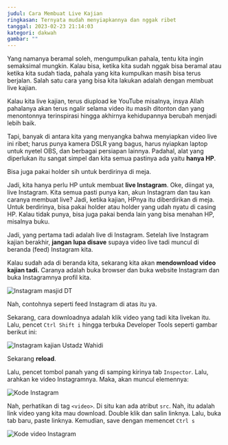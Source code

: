 ```yaml
---
judul: Cara Membuat Live Kajian
ringkasan: Ternyata mudah menyiapkannya dan nggak ribet
tanggal: 2023-02-23 21:14:03
kategori: dakwah
gambar: ""
---
```


Yang namanya beramal soleh, mengumpulkan pahala, tentu kita ingin semaksimal mungkin. Kalau bisa, ketika kita sudah nggak bisa beramal atau ketika kita sudah tiada, pahala yang kita kumpulkan masih bisa terus berjalan. Salah satu cara yang bisa kita lakukan adalah dengan membuat live kajian.

Kalau kita live kajian, terus diupload ke YouTube misalnya, insya Allah pahalanya akan terus ngalir selama video itu masih ditonton dan yang menontonnya terinspirasi hingga akhirnya kehidupannya berubah menjadi lebih baik.

Tapi, banyak di antara kita yang menyangka bahwa menyiapkan video live ini ribet; harus punya kamera DSLR yang bagus, harus nyiapkan laptop untuk nyetel OBS, dan berbagai persiapan lainnya. Padahal, alat yang diperlukan itu sangat simpel dan kita semua pastinya ada yaitu **hanya HP**.

Bisa juga pakai holder sih untuk berdirinya di meja.

Jadi, kita hanya perlu HP untuk membuat **live Instagram**. Oke, diingat ya, live Instagram. Kita semua pasti punya kan, akun Instagram dan tau kan caranya membuat live? Jadi, ketika kajian, HPnya itu diberdirikan di meja. Untuk berdirinya, bisa pakai holder atau holder yang udah nyatu di casing HP. Kalau tidak punya, bisa juga pakai benda lain yang bisa menahan HP, misalnya buku.

Jadi, yang pertama tadi adalah live di Instagram. Setelah live Instagram kajian berakhir, **jangan lupa disave** supaya video live tadi muncul di beranda (feed) Instagram kita.

Kalau sudah ada di beranda kita, sekarang kita akan **mendownload video kajian tadi.** Caranya adalah buka browser dan buka website Instagram dan buka Instagramnya profil kita.

![Instagram masjid DT](/gambar-untuk-postingan/instagram-masjid-dt.png)

Nah, contohnya seperti feed Instagram di atas itu ya.

Sekarang, cara downloadnya adalah klik video yang tadi kita livekan itu. Lalu, pencet `Ctrl Shift i` hingga terbuka Developer Tools seperti gambar berikut ini:

![Instagram kajian Ustadz Wahidi](/gambar-untuk-postingan/instagram-kajian-ustadz-wahidi.png)

Sekarang **reload**.

Lalu, pencet tombol panah yang di samping kirinya tab `Inspector`. Lalu, arahkan ke video Instagramnya. Maka, akan muncul elemennya:

![Kode Instagram](/gambar-untuk-postingan/kode-instagram.png)

Nah, perhatikan di tag `<video>`. Di situ kan ada atribut `src`. Nah, itu adalah link video yang kita mau download. Double klik dan salin linknya. Lalu, buka tab baru, paste linknya. Kemudian, save dengan memencet `Ctrl s`

![Kode video Instagram](/gambar-untuk-postingan/kode-video-instagram.png)
